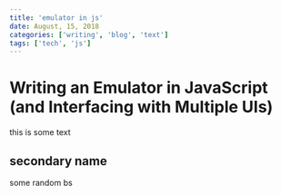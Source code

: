 ```yaml
---
title: 'emulator in js'
date: August, 15, 2018
categories: ['writing', 'blog', 'text']
tags: ['tech', 'js']
---
```

# Writing an Emulator in JavaScript (and Interfacing with Multiple UIs)

this is some text

## secondary name
some random bs